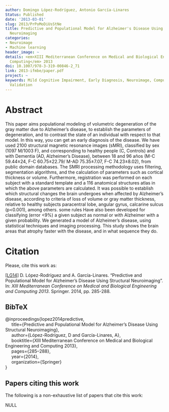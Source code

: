 ```yaml
---
author: Domingo López-Rodríguez, Antonio García-Linares
Status: Published
date: '2013-03-01'
slug: 2013/PrPoMoDiUsStNe
title: Predictive and Populational Model for Alzheimer's Disease Using Structural
  Neuroimaging
categories:
- Neuroimage
- Machine learning
header_image: ~
details: <em>XIII Mediterranean Conference on Medical and Biological Engineering and
  Computing</em> 2013
doi: 10.1007/978-3-319-00846-2_71
link: 2013-ifmbe/paper.pdf
project: ~
keywords: Mild Cognitive Impairment, Early Diagnosis, Neuroimage, Computational Intelligence,
  Validation
---
```



# Abstract


This paper aims populational modeling of volumetric degeneration of the gray matter due to Alzheimer's disease, to establish the parameters of degeneration, and to contrast the state of an individual with respect to that model. In this way, you can get an early diagnosis of the disease. We have used 2100 structural magnetic resonance images (sMRI), classified by sex (1097 M/1003 F), and corresponding to healthy people (C, Controls) and with Dementia (AD, Alzheimer’s Disease), between 18 and 96 años (M-C 59.44±24, F-C 60.75±22.79/ M-AD 75.35±7.07, F-C 74.23±8.02), from public domain databases. The SMRI processing methodology uses filtering, segmentation algorithms, and the calculation of parameters such as cortical thickness or volume. Furthermore, registration was performed on each subject with a standard template and a 116 anatomical structures atlas in which the above parameters are calculated. It was possible to establish which structural changes the brain undergoes when affected by Alzheimer's disease, according to criteria of loss of volume or gray matter thickness, relative to healthy subjects paracentral lobe, angular gyrus, calcarine sulcus (p<0.001), among others. some rules Have also been developed for classifying (error <9%) a given subject as normal or with Alzheimer with a given probability. We generated a model of Alzheimer's disease, using statistical techniques and imaging processing. This study shows the brain areas that atrophy faster with the disease, and in what sequence they do.












# Citation
Please, cite this work as:


<a name=bib-lopez2014predictive></a>[[LG14]](#cite-lopez2014predictive) D. López-Rodríguez and A. García-Linares. “Predictive and Populational Model for Alzheimer’s Disease Using Structural Neuroimaging”. In: _XIII Mediterranean Conference on Medical and Biological Engineering and Computing 2013_. Springer. 2014, pp. 285-288.

::: {.callout-note appearance="minimal" collapse=true}

## BibTeX

@inproceedings{lopez2014predictive,<br>&nbsp;&nbsp;&nbsp;&nbsp;  title={Predictive and Populational Model for Alzheimer’s Disease Using Structural Neuroimaging},<br>&nbsp;&nbsp;&nbsp;&nbsp;  author={López-Rodríguez, D and García-Linares, A},<br>&nbsp;&nbsp;&nbsp;&nbsp;  booktitle={XIII Mediterranean Conference on Medical and Biological Engineering and Computing 2013},<br>&nbsp;&nbsp;&nbsp;&nbsp;  pages={285--288},<br>&nbsp;&nbsp;&nbsp;&nbsp;  year={2014},<br>&nbsp;&nbsp;&nbsp;&nbsp;  organization={Springer}<br>}

:::






## Papers citing this work

The following is a non-exhaustive list of papers that cite this work:


NULL


